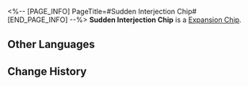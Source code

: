 <%-- [PAGE_INFO]
PageTitle=#Sudden Interjection Chip#
[END_PAGE_INFO] --%>
{{Item Infobox
|id          = 250216
|image       = Item Sudden Interjection Chip.png
|type        = Expansion Chip
|invCategory = 
|rarity      = 4
|effect      = After the first action, immediately gains an additional turn.
|description = A game item in Aetherium Wars. Aether Spirits will gain a special enhanced ability after equipping it.
}}
'''Sudden Interjection Chip''' is a [[Expansion Chip]].

==Other Languages==
{{Other Languages
|en   = Sudden Interjection Chip
|zhs  = 临时插值芯片
|zht  = 臨時插值晶片
|ja   = チップ「臨時補間」
|ko   = 임시 보간(補間) 칩
|es   = Chip de interjección súbita
|fr   = Puce d'intervention immédiate
|ru   = Чип неожиданной интерполяции
|th   = ชิปแทรกแซงชั่วคราว
|vi   = Chip Chèn Vào Tạm Thời
|de   = Chip: Temporäre Interpolation
|id   = Sudden Interjection Chip
|pt   = Chip de Interjeição Súbita
}}

==Change History==
{{Change History|2.0}}